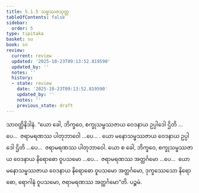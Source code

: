 ```yaml
---
title: 5.1.5 သမ္ဖဿဇသုတ္တ
tableOfContents: false
sidebar:
  order: 5
type: tipitaka
basket: su
book: sn
review:
  current: review
  updated: '2025-10-23T09:13:52.819590'
  updated_by: ''
  notes: ''
  history:
  - state: review
    date: '2025-10-23T09:13:52.819590'
    updated_by: ''
    notes: ''
    previous_state: draft
---
```



<ReviewStatus review={frontmatter.review} showDetails={true} />

<HypothesisAnnotation frontmatter={frontmatter} />

<DynamicBreadcrumb />

<Division number="316" book="sn" e="ch" v="18" p="325">

<Paragraph number="1076" book="sn">
သာဝတ္ထိနိဒါနံ. “ယော ခေါ, ဘိက္ခဝေ, စက္ခုသမ္ဖဿဇာယ ဝေဒနာယ ဥပ္ပါဒေါ ဌိတိ …ပေ…  ဇရာမရဏဿ ပါတုဘာဝေါ …ပေ… .
</Paragraph>

<Paragraph number="1077" book="sn">
ယော မနောသမ္ဖဿဇာယ ဝေဒနာယ ဥပ္ပါဒေါ ဌိတိ …ပေ…  ဇရာမရဏဿ ပါတုဘာဝေါ. ယော စ ခေါ, ဘိက္ခဝေ, စက္ခုသမ္ဖဿဇာယ ဝေဒနာယ နိရောဓော ဝူပသမော …ပေ…  ဇရာမရဏဿ အတ္ထင်္ဂမော …ပေ…  ယော မနောသမ္ဖဿဇာယ ဝေဒနာယ နိရောဓော ဝူပသမော အတ္ထင်္ဂမော, ဒုက္ခဿေသော နိရောဓော, ရောဂါနံ ဝူပသမော, ဇရာမရဏဿ အတ္ထင်္ဂမော”တိ.

</Paragraph>
</Division>

<Paragraph number="1078" type="center" book="sn">
ပဉ္စမံ.
</Paragraph>